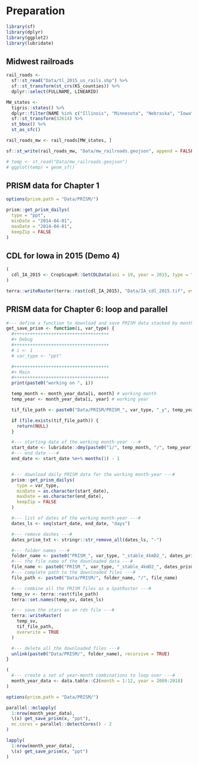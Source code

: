 # Preparation

```r
library(sf)
library(dplyr)
library(ggplot2)
library(lubridate)
```

## Midwest railroads

```r
rail_roads <-
  sf::st_read("Data/tl_2015_us_rails.shp") %>%
  sf::st_transform(st_crs(KS_counties)) %>%
  dplyr::select(FULLNAME, LINEARID)

MW_states <-
  tigris::states() %>%
  dplyr::filter(NAME %in% c("Illinois", "Minnesota", "Nebraska", "Iowa", "Wisconsin", "Kansas", "Ohio", "Indiana", "Michigan", "Oklahoma", "Colorado")) %>%
  sf::st_transform(32614) %>%
  st_bbox() %>%
  st_as_sfc()

rail_roads_mw <- rail_roads[MW_states, ]

sf::st_write(rail_roads_mw, "Data/mw_railroads.geojson", append = FALSE, delete_layer = TRUE)

# temp <- st_read("Data/mw_railroads.geojson")
# ggplot(temp) + geom_sf()
```

## PRISM data for Chapter 1

```r
options(prism.path = "Data/PRISM/")

prism::get_prism_dailys(
  type = "ppt",
  minDate = "2014-04-01",
  maxDate = "2014-04-01",
  keepZip = FALSE
)
```

## CDL for Iowa in 2015 (Demo 4)

```r
(
  cdl_IA_2015 <- CropScapeR::GetCDLData(aoi = 19, year = 2015, type = "f")
)

terra::writeRaster(terra::rast(cdl_IA_2015), "Data/IA_cdl_2015.tif", overwrite = TRUE)
```

## PRISM data for Chapter 6: loop and parallel

```r
#--- define a function to download and save PRISM data stacked by month ---#
get_save_prism <- function(i, var_type) {
  #++++++++++++++++++++++++++++++++++++
  #+ Debug
  #++++++++++++++++++++++++++++++++++++
  # i <- 1
  # var_type <- "ppt"

  #++++++++++++++++++++++++++++++++++++
  #+ Main
  #++++++++++++++++++++++++++++++++++++
  print(paste0("working on ", i))

  temp_month <- month_year_data[i, month] # working month
  temp_year <- month_year_data[i, year] # working year

  tif_file_path <- paste0("Data/PRISM/PRISM_", var_type, "_y", temp_year, "_m", temp_month, ".tif")

  if (file.exists(tif_file_path)) {
    return(NULL)
  }

  #--- starting date of the working month-year ---#
  start_date <- lubridate::dmy(paste0("1/", temp_month, "/", temp_year))
  #--- end date ---#
  end_date <- start_date %m+% months(1) - 1


  #--- download daily PRISM data for the working month-year ---#
  prism::get_prism_dailys(
    type = var_type,
    minDate = as.character(start_date),
    maxDate = as.character(end_date),
    keepZip = FALSE
  )

  #--- list of dates of the working month-year ---#
  dates_ls <- seq(start_date, end_date, "days")

  #--- remove dashes ---#
  dates_prism_txt <- stringr::str_remove_all(dates_ls, "-")

  #--- folder names ---#
  folder_name <- paste0("PRISM_", var_type, "_stable_4kmD2_", dates_prism_txt, "_bil")
  #--- the file name of the downloaded data ---#
  file_name <- paste0("PRISM_", var_type, "_stable_4kmD2_", dates_prism_txt, "_bil.bil")
  #--- complete path to the downloaded files ---#
  file_path <- paste0("Data/PRISM/", folder_name, "/", file_name)

  #--- combine all the PRISM files as a SpatRaster ---#
  temp_sv <- terra::rast(file_path)
  terra::set.names(temp_sv, dates_ls)

  #--- save the stars as an rds file ---#
  terra::writeRaster(
    temp_sv,
    tif_file_path,
    overwrite = TRUE
  )

  #--- delete all the downloaded files ---#
  unlink(paste0("Data/PRISM/", folder_name), recursive = TRUE)
}
```

```r
(
  #--- create a set of year-month combinations to loop over ---#
  month_year_data <- data.table::CJ(month = 1:12, year = 2009:2018)
)
```

```r
options(prism.path = "Data/PRISM/")

parallel::mclapply(
  1:nrow(month_year_data),
  \(x) get_save_prism(x, "ppt"),
  mc.cores = parallel::detectCores() - 2
)

lapply(
  1:nrow(month_year_data),
  \(x) get_save_prism(x, "ppt")
)

```